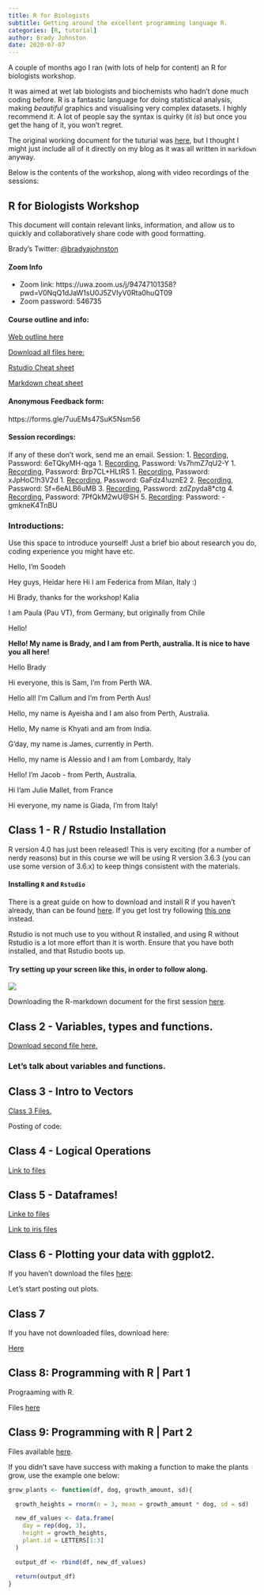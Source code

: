 ```yaml
---
title: R for Biologists
subtitle: Getting around the excellent programming language R.
categories: [R, tutorial]
author: Brady Johnston
date: 2020-07-07
---
```


A couple of months ago I ran (with lots of help for content) an R for biologists workshop.

It was aimed at wet lab biologists and biochemists who hadn't done much coding before. R is a fantastic language
for doing statistical analysis, making _beautiful_ graphics and visualising very complex datasets.
I highly recommend it. A lot of people say the syntax is quirky (it _is_) but once you get the hang of it,
you won't regret.

The original working document for the tuturial was [here](https://hackmd.io/@MHhGW58bTWa4L74DCRvYcQ/ryxemkVKI/edit), but I thought
I might just include all of it directly on my blog as it was all written in `markdown` anyway.

Below is the contents of the workshop, along with video recordings of the sessions:


## R for Biologists Workshop

This document will contain relevant links, information, and allow us to quickly and collaboratively share code with good formatting.

Brady's Twitter: [@bradyajohnston](https://twitter.com/bradyajohnston)

#### **Zoom Info**
* Zoom link: https://uwa.zoom.us/j/94747101358?pwd=V0NqQ1dJaW1sU0J5ZVIyV0Rta0huQT09
* Zoom password: 546735

#### **Course outline and info:**
[Web outline here](https://plavskin.github.io/Intro_R_Course/)

[Download all files here:](https://github.com/plavskin/Intro_R_Course)

[Rstudio Cheat sheet](https://rstudio.com/resources/cheatsheets/)

[Markdown cheat sheet](https://github.com/adam-p/markdown-here/wiki/Markdown-Cheatsheet)

#### Anonymous Feedback form:
https://forms.gle/7uuEMs47SuK5Nsm56

#### Session recordings:
If any of these don't work, send me an email.
Session:
1. [Recording](https://cloudstor.aarnet.edu.au/plus/s/XgsaIikbrBmIhoy), Password: 6eTQkyMH-qga
1. [Recording](https://cloudstor.aarnet.edu.au/plus/s/S6U7mTIdMajHpba), Password: Vs7hmZ7qU2-Y
1. [Recording](https://cloudstor.aarnet.edu.au/plus/s/0q99qErgvjlN6Ee), Password: Brp7CL+HLtRS
1. [Recording](https://cloudstor.aarnet.edu.au/plus/s/eKaeJkVcnKJCajn), Password: xJpHoC!h3V2d
1. [Recording](https://cloudstor.aarnet.edu.au/plus/s/7APQ4iNzTE7VRP3), Password: GaFdz4!uznE2
2. [Recording](https://cloudstor.aarnet.edu.au/plus/s/BN3ZdibDsEgihcv), Password: Sf=6eALB6uMB
3. [Recording](https://cloudstor.aarnet.edu.au/plus/s/xDy2iJhGe9Blzf6), Password: zdZpyda8*ctg
4. [Recording](https://cloudstor.aarnet.edu.au/plus/s/RSSWu3iXqAqsMIt), Password: 7PfQkM2wU@SH
5. [Recording](https://cloudstor.aarnet.edu.au/plus/s/CgnZvsXXHDcdFkT): Password: -gmkneK4TnBU


### **Introductions:**
Use this space to introduce yourself! Just a brief bio about research you do, coding experience you might have etc.

Hello, I'm Soodeh

Hey guys, Heidar here
Hi I am Federica from Milan, Italy :)


Hi Brady, thanks for the workshop! Kalia


I am Paula (Pau VT), from Germany, but originally from Chile




Hello!

**Hello! My name is Brady, and I am from Perth, australia. It is nice to have you all here!**

Hello Brady


Hi everyone, this is Sam, I'm from Perth WA.

Hello all! I'm Callum and I'm from Perth Aus!

Hello, my name is Ayeisha and I am also from Perth, Australia.

Hello, My name is Khyati and am from India.

G'day, my name is James, currently in Perth.


Hello, my name is Alessio and I am from Lombardy, Italy

Hello! I'm Jacob - from Perth, Australia.

Hi I'am Julie Mallet, from France

Hi everyone, my name is Giada, I'm from Italy!


## Class 1 - R / Rstudio Installation
R version 4.0 has just been released! This is very exciting (for a number of nerdy reasons) but in this course we will be using R version 3.6.3 (you can use some version of 3.6.x) to keep things consistent with the materials.



#### Installing `R` and `Rstudio`
There is a great guide on how to download and install R if you haven't already, than can be found [here](https://plavskin.github.io/Intro_R_Course/Workshop_1.nb.html#downloading-installing-and-navigating-rstudio). If you get lost try following [this one](https://www.datacamp.com/community/tutorials/installing-R-windows-mac-ubuntu) instead.

Rstudio is not much use to you without R installed, and using R without Rstudio is a lot more effort than it is worth. Ensure that you have both installed, and that Rstudio boots up.

#### Try setting up your screen like this, in order to follow along.

![](https://i.imgur.com/P48LUXi.jpg)


Downloading the R-markdown document for the first session [here](https://www.dropbox.com/sh/etpexuvc4vpiiz9/AACtRwfd8iBDvHhq_p-CGKWza?dl=0).

## Class 2 - Variables, types and functions.

[Download second file here.](https://www.dropbox.com/s/003hdg5gj29sfnp/Workshop_2.Rmd?dl=0)

### Let's talk about variables and functions.


## Class 3 - Intro to Vectors
[Class 3 Files.](https://www.dropbox.com/s/gz7fh11heib933z/Workshop_3.Rmd?dl=0)

Posting of code:

## Class 4 - Logical Operations

[Link to files](https://www.dropbox.com/s/pt63nktr3hjuk7n/Workshop_4.Rmd?dl=0)


## Class 5 - Dataframes!
[Linke to files](https://www.dropbox.com/s/vzdf4fwwrgegkhw/Workshop_5.Rmd?dl=0)

[Link to iris files](https://www.dropbox.com/s/8t66gfyi60dc8zp/iris.csv?dl=0)

## Class 6 - Plotting your data with ggplot2.

If you haven't download the files [here](https://www.dropbox.com/s/vbqcvyv8s0x31qw/Workshop_6.Rmd?dl=0):

Let's start posting out plots.

## Class 7
If you have not downloaded files, download here:

[Here](https://www.dropbox.com/s/swukoel23ofei09/Workshop_7.Rmd?dl=0)

## Class 8: Programming with R | Part 1

Prograaming with R.

Files [here](https://www.dropbox.com/s/lzr2mr1sq8p1vla/Workshop_8.Rmd?dl=0)

## Class 9: Programming with R | Part 2

Files available [here](https://www.dropbox.com/s/cklocisi9exkuli/Workshop_9.Rmd?dl=0).

If you didn't save have success with making a function to make the plants grow, use the example one below:
```R
grow_plants <- function(df, dog, growth_amount, sd){

  growth_heights = rnorm(n = 3, mean = growth_amount * dog, sd = sd)

  new_df_values <- data.frame(
    day = rep(dog, 3),
    height = growth_heights,
    plant.id = LETTERS[1:3]
  )

  output_df <- rbind(df, new_df_values)

  return(output_df)
}
```
